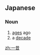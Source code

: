 ==Japanese==
{{ja-kanjitab|一|昔}}

===Noun===
{{ja-noun|ひとむかし}}

# [[ages]] ago
# a [[decade]]

[[zh:一昔]]